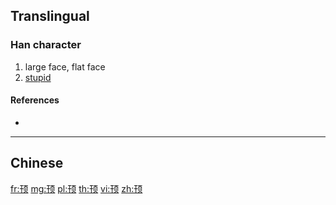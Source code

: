 {{character info/new}}
{{also|頇}}
==Translingual==

===Han character===
{{Han char|rn=181|rad=页|as=03|sn=9|four=|canj=MJMBO}}

# large face, flat face
# [[stupid]]

====References====
* {{Han ref|kx=1410.451|hdz=74356.070|uh=9878|ud=39032}}

----

==Chinese==
{{zh-see|頇}}

[[fr:顸]]
[[mg:顸]]
[[pl:顸]]
[[th:顸]]
[[vi:顸]]
[[zh:顸]]